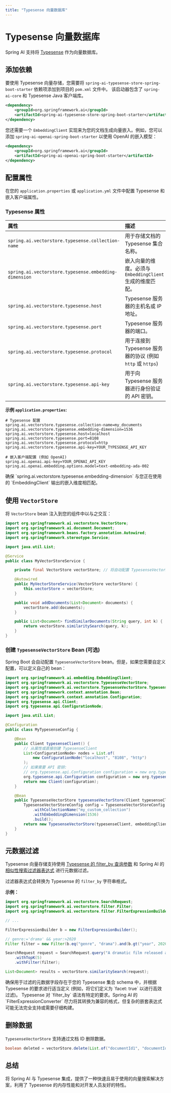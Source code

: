 ```yaml
---
title: "Typesense 向量数据库"
---
```


# Typesense 向量数据库

Spring AI 支持将 [Typesense](https://typesense.org/) 作为向量数据库。

## 添加依赖

要使用 Typesense 向量存储，您需要将 `spring-ai-typesense-store-spring-boot-starter` 依赖项添加到项目的 `pom.xml` 文件中。
该启动器包含了 `spring-ai-core` 和 Typesense Java 客户端库。

```xml
<dependency>
    <groupId>org.springframework.ai</groupId>
    <artifactId>spring-ai-typesense-store-spring-boot-starter</artifactId>
</dependency>
```

您还需要一个 `EmbeddingClient` 实现来为您的文档生成向量嵌入。例如，您可以添加 `spring-ai-openai-spring-boot-starter` 以使用 OpenAI 的嵌入模型：

```xml
<dependency>
    <groupId>org.springframework.ai</groupId>
    <artifactId>spring-ai-openai-spring-boot-starter</artifactId>
</dependency>
```

## 配置属性

在您的 `application.properties` 或 `application.yml` 文件中配置 Typesense 和嵌入客户端属性。

### Typesense 属性

| 属性                                                  | 描述                                                                | 默认值            |
| :---------------------------------------------------- | :------------------------------------------------------------------ | :------------------ |
| `spring.ai.vectorstore.typesense.collection-name`     | 用于存储文档的 Typesense 集合名称。                                | `spring_ai_collection` |
| `spring.ai.vectorstore.typesense.embedding-dimension` | 嵌入向量的维度。必须与 `EmbeddingClient` 生成的维度匹配。 | 1536 (OpenAI text-embedding-ada-002) |
| `spring.ai.vectorstore.typesense.host`                | Typesense 服务器的主机名或 IP 地址。                                      | `localhost`         |
| `spring.ai.vectorstore.typesense.port`                | Typesense 服务器的端口。                                                   | `8108`              |
| `spring.ai.vectorstore.typesense.protocol`            | 用于连接到 Typesense 服务器的协议 (例如 `http` 或 `https`)	      | `http`              |
| `spring.ai.vectorstore.typesense.api-key`             | 用于向 Typesense 服务器进行身份验证的 API 密钥。                                 |                     |

**示例 `application.properties`:**

```properties
# Typesense 配置
spring.ai.vectorstore.typesense.collection-name=my_documents
spring.ai.vectorstore.typesense.embedding-dimension=1536
spring.ai.vectorstore.typesense.host=localhost
spring.ai.vectorstore.typesense.port=8108
spring.ai.vectorstore.typesense.protocol=http
spring.ai.vectorstore.typesense.api-key=YOUR_TYPESENSE_API_KEY

# 嵌入客户端配置 (例如 OpenAI)
spring.ai.openai.api-key=YOUR_OPENAI_API_KEY
spring.ai.openai.embedding.options.model=text-embedding-ada-002
```

<Note>
确保 `spring.ai.vectorstore.typesense.embedding-dimension` 与您正在使用的 `EmbeddingClient` 输出的嵌入维度相匹配。
</Note>

## 使用 `VectorStore`

将 `VectorStore` bean 注入到您的组件中以与之交互：

```java
import org.springframework.ai.vectorstore.VectorStore;
import org.springframework.ai.document.Document;
import org.springframework.beans.factory.annotation.Autowired;
import org.springframework.stereotype.Service;

import java.util.List;

@Service
public class MyVectorStoreService {

    private final VectorStore vectorStore; // 将自动配置 TypesenseVectorStore

    @Autowired
    public MyVectorStoreService(VectorStore vectorStore) {
        this.vectorStore = vectorStore;
    }

    public void addDocuments(List<Document> documents) {
        vectorStore.add(documents);
    }

    public List<Document> findSimilarDocuments(String query, int k) {
        return vectorStore.similaritySearch(query, k);
    }
}
```

### 创建 `TypesenseVectorStore` Bean (可选)

Spring Boot 会自动配置 `TypesenseVectorStore` bean。但是，如果您需要自定义配置，可以定义自己的 bean：

```java
import org.springframework.ai.embedding.EmbeddingClient;
import org.springframework.ai.vectorstore.TypesenseVectorStore;
import org.springframework.ai.vectorstore.TypesenseVectorStore.TypesenseVectorStoreConfig;
import org.springframework.context.annotation.Bean;
import org.springframework.context.annotation.Configuration;
import org.typesense.api.Client;
import org.typesense.api.ConfigurationNode;

import java.util.List;

@Configuration
public class MyTypesenseConfig {

    @Bean
    public Client typesenseClient() {
        // 从属性或直接创建 TypesenseClient
        List<ConfigurationNode> nodes = List.of(
            new ConfigurationNode("localhost", "8108", "http")
        );
        // 如果需要 API 密钥:
        // org.typesense.api.Configuration configuration = new org.typesense.api.Configuration(nodes, java.time.Duration.ofSeconds(10), "YOUR_TYPESENSE_API_KEY");
        org.typesense.api.Configuration configuration = new org.typesense.api.Configuration(nodes, java.time.Duration.ofSeconds(10), "YOUR_TYPESENSE_API_KEY");
        return new Client(configuration);
    }

    @Bean
    public TypesenseVectorStore typesenseVectorStore(Client typesenseClient, EmbeddingClient embeddingClient) {
        TypesenseVectorStoreConfig config = TypesenseVectorStoreConfig.builder()
            .withCollectionName("my_custom_collection")
            .withEmbeddingDimension(1536)
            .build();
        return new TypesenseVectorStore(typesenseClient, embeddingClient, config);
    }
}
```

## 元数据过滤

Typesense 向量存储支持使用 [Typesense 的 filter_by 查询参数](https://typesense.org/docs/0.25.2/api/vector-search.html#filter-results) 和 Spring AI 的 [相似性搜索过滤器表达式](./index.mdx#metadata-filtering) 进行元数据过滤。

过滤器表达式会转换为 Typesense 的 `filter_by` 字符串格式。

**示例：**

```java
import org.springframework.ai.vectorstore.SearchRequest;
import org.springframework.ai.vectorstore.filter.Filter;
import org.springframework.ai.vectorstore.filter.FilterExpressionBuilder;

// ...

FilterExpressionBuilder b = new FilterExpressionBuilder();

// genre:='drama' && year:>2020
Filter filter = new Filter(b.eq("genre", "drama").and(b.gt("year", 2020)).build());

SearchRequest request = SearchRequest.query("A dramatic film released after 2020") // 示例查询通常保留英文
    .withTopK(5)
    .withFilter(filter);

List<Document> results = vectorStore.similaritySearch(request);
```

<Note>
确保用于过滤的元数据字段存在于您的 Typesense 集合 schema 中，并根据 Typesense 的要求进行适当定义 (例如，将它们定义为 `facet: true` 以进行高效过滤)。
Typesense 对 `filter_by` 语法有特定的要求。Spring AI 的 `FilterExpressionConverter` 尽力将其转换为兼容的格式，但复杂的嵌套表达式可能无法完全支持或需要仔细构建。
</Note>

## 删除数据

`TypesenseVectorStore` 支持通过文档 ID 删除数据。

```java
boolean deleted = vectorStore.delete(List.of("documentId1", "documentId2"));
```

## 总结

将 Spring AI 与 Typesense 集成，提供了一种快速且易于使用的向量搜索解决方案，利用了 Typesense 的内存性能和对开发人员友好的特性。 